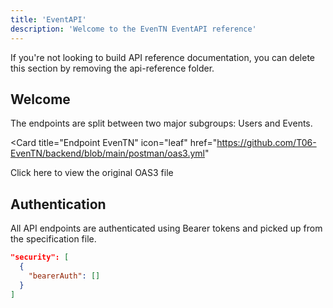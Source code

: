 ```yaml
---
title: 'EventAPI'
description: 'Welcome to the EvenTN EventAPI reference'
---
```


<Note>
  If you're not looking to build API reference documentation, you can delete
  this section by removing the api-reference folder.
</Note>

## Welcome

The endpoints are split between two major subgroups: Users and Events.

<Card
  title="Endpoint EvenTN"
  icon="leaf"
  href="https://github.com/T06-EvenTN/backend/blob/main/postman/oas3.yml"
>
  Click here to view the original OAS3 file
</Card>

## Authentication

All API endpoints are authenticated using Bearer tokens and picked up from the specification file.

```json
"security": [
  {
    "bearerAuth": []
  }
]
```
